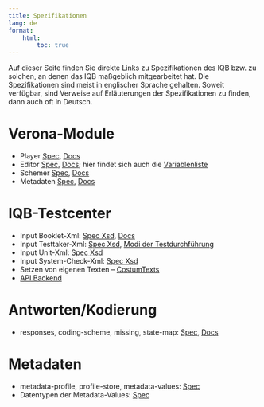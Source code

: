 ```yaml
---
title: Spezifikationen
lang: de
format:
    html:
        toc: true
---
```


Auf dieser Seite finden Sie direkte Links zu Spezifikationen des IQB bzw. zu solchen, an denen das IQB maßgeblich mitgearbeitet hat. Die Spezifikationen sind meist in englischer Sprache gehalten. Soweit verfügbar, sind Verweise auf Erläuterungen der Spezifikationen zu finden, dann auch oft in Deutsch.

# Verona-Module

* Player [Spec](https://verona-interfaces.github.io/player/), [Docs](https://verona-interfaces.github.io/player-docs/)
* Editor [Spec](https://verona-interfaces.github.io/editor/), [Docs](https://verona-interfaces.github.io/editor-docs/); hier findet sich auch die [Variablenliste](https://verona-interfaces.github.io/editor-docs/#parameter-variables)
* Schemer [Spec](https://verona-interfaces.github.io/schemer/), [Docs](https://verona-interfaces.github.io/schemer-docs/)
* Metadaten [Spec](https://verona-interfaces.github.io/metadata/verona-module-metadata.html), [Docs](https://verona-interfaces.github.io/intro/metadata.html)


# IQB-Testcenter

* Input Booklet-Xml: [Spec Xsd](https://github.com/iqb-berlin/testcenter/blob/master/definitions/vo_Booklet.xsd), [Docs](https://pages.cms.hu-berlin.de/iqb/testcenter/pages/booklet-config.html)
* Input Testtaker-Xml: [Spec Xsd](https://github.com/iqb-berlin/testcenter/blob/master/definitions/vo_Testtakers.xsd), [Modi der Testdurchführung](https://pages.cms.hu-berlin.de/iqb/testcenter/pages/test-mode.html)
* Input Unit-Xml: [Spec Xsd](https://github.com/iqb-berlin/testcenter/blob/master/definitions/vo_Unit.xsd)
* Input System-Check-Xml: [Spec Xsd](https://github.com/iqb-berlin/testcenter/blob/master/definitions/vo_SysCheck.xsd)
* Setzen von eigenen Texten -- [CostumTexts](https://pages.cms.hu-berlin.de/iqb/testcenter/pages/custom-texts.html)
* [API Backend](https://pages.cms.hu-berlin.de/iqb/testcenter/dist/api/index.html)

# Antworten/Kodierung

* responses, coding-scheme, missing, state-map: [Spec](https://iqb-berlin.github.io/responses), [Docs](https://iqb-berlin.github.io/coding-info/data-structures/)

# Metadaten

* metadata-profile, profile-store, metadata-values: [Spec](https://iqb-vocabs.github.io/metadata/)
* Datentypen der Metadata-Values: [Spec](https://github.com/iqb-vocabs/metadata/blob/master/docs/value-types.md)